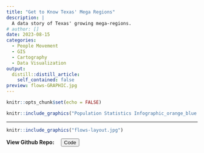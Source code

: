 ```yaml
---
title: "Get to Know Texas' Mega Regions"
description: |
  A data story of Texas' growing mega-regions.
# author: []
date: 2023-08-15
categories: 
  - People Movement
  - GIS
  - Cartography
  - Data Visualization
output:
  distill::distill_article:
    self_contained: false
preview: flows-GRAPHIC.jpg
---
```



```r
knitr::opts_chunk$set(echo = FALSE)
```
 
```r
knitr::include_graphics("Population Statistics Infographic_orange_blue.png")

```

-----

```r
knitr::include_graphics("flows-layout.jpg")

```

**View Github Repo:** <a href="https://github.com/francine-stephens/texas_megaregions" style="margin-left: 1em"> <button class="btn btn-outline-dark"> <i class="fab fa-github fa-lg"></i> Code</button> </a>
